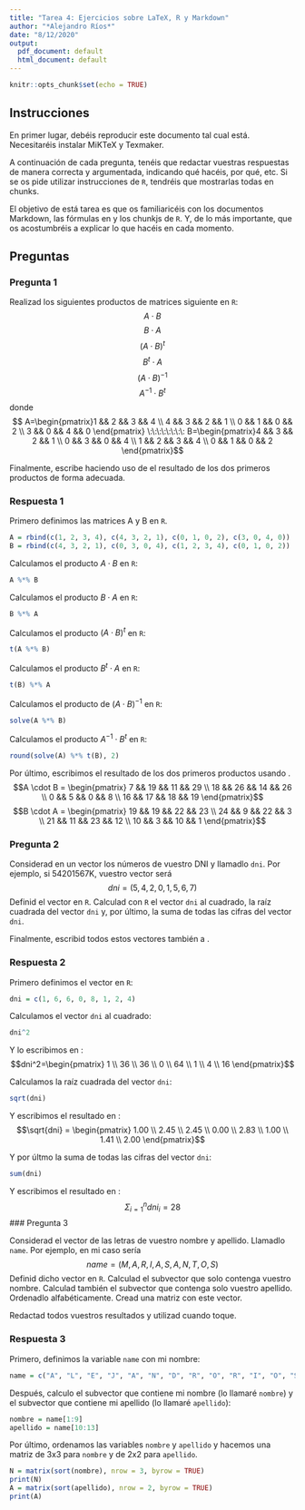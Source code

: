 ```yaml
---
title: "Tarea 4: Ejercicios sobre LaTeX, R y Markdown"
author: "*Alejandro Ríos*"
date: "8/12/2020"
output:
  pdf_document: default
  html_document: default
---
```


```r
knitr::opts_chunk$set(echo = TRUE)
```

## Instrucciones

En primer lugar, debéis reproducir este documento tal cual está. Necesitaréis instalar MiKTeX y Texmaker.

A continuación de cada pregunta, tenéis que redactar vuestras respuestas de manera correcta y argumentada, indicando qué hacéis, por qué, etc. Si se os pide utilizar instrucciones de `R`, tendréis que mostrarlas todas en chunks.

El objetivo de está tarea es que os familiaricéis con los documentos Markdown, las fórmulas en \LaTeX y los chunkjs de `R`. Y, de lo más importante, que os acostumbréis a explicar lo que hacéis en cada momento.

## Preguntas

### Pregunta 1

Realizad los siguientes productos de matrices siguiente en `R`:
$$A \cdot B$$
$$B \cdot A$$
$$(A \cdot B)^t$$
$$B^t \cdot A$$
$$(A \cdot B)^{-1}$$
$$A^{-1} \cdot B^t$$
donde $$ A=\begin{pmatrix}1 && 2 && 3 && 4 \\ 4 && 3 && 2 && 1 \\ 0 && 1 && 0 && 2 \\ 3 && 0 && 4 && 0 \end{pmatrix} \:\:\:\:\:\:\:\: B=\begin{pmatrix}4 && 3 && 2 && 1 \\ 0 && 3 && 0 && 4 \\ 1 && 2 && 3 && 4 \\ 0 && 1 && 0 && 2 \end{pmatrix}$$

Finalmente, escribe haciendo uso de \LaTeX el resultado de los dos primeros productos de forma adecuada.

### Respuesta 1

Primero definimos las matrices A y B en `R`.
```r
A = rbind(c(1, 2, 3, 4), c(4, 3, 2, 1), c(0, 1, 0, 2), c(3, 0, 4, 0))
B = rbind(c(4, 3, 2, 1), c(0, 3, 0, 4), c(1, 2, 3, 4), c(0, 1, 0, 2))
```
Calculamos el producto $A \cdot B$ en `R`:
```r
A %*% B
```
Calculamos el producto $B \cdot A$ en `R`:
```r
B %*% A
```
Calculamos el producto $(A \cdot B)^t$ en `R`:
```r
t(A %*% B)
```
Calculamos el producto $B^t \cdot A$ en `R`:
```r
t(B) %*% A
```
Calculamos el producto de $(A \cdot B)^{-1}$ en `R`:
```r
solve(A %*% B)
```
Calculamos el producto $A^{-1} \cdot B^t$ en `R`:
```r
round(solve(A) %*% t(B), 2)
```
Por último, escribimos el resultado de los dos primeros productos usando \LaTeX.
$$A \cdot B = \begin{pmatrix} 7 && 19 && 11 && 29 \\ 18 && 26 && 14 && 26 \\ 0 && 5 && 0 && 8 \\ 16 && 17 && 18 && 19 \end{pmatrix}$$
$$B \cdot A = \begin{pmatrix} 19 && 19 && 22 && 23 \\ 24 && 9 && 22 && 3 \\ 21 && 11 && 23 && 12 \\ 10 && 3 && 10 && 1 \end{pmatrix}$$

### Pregunta 2

Considerad en un vector los números de vuestro DNI y llamadlo `dni`. Por ejemplo, si 
54201567K, vuestro vector será
$$dni = (5, 4, 2, 0, 1, 5, 6, 7)$$
Definid el vector en `R`. Calculad con `R` el vector `dni` al cuadrado, la raíz cuadrada del vector `dni` y, por último, la suma de todas las cifras del vector `dni`.

Finalmente, escribid todos estos vectores también a \LaTeX.

### Respuesta 2

Primero definimos el vector en `R`:
```r
dni = c(1, 6, 6, 0, 8, 1, 2, 4)
```
Calculamos el vector `dni` al cuadrado:
```r
dni^2
```
Y lo escribimos en \LaTeX:
$$dni^2=\begin{pmatrix} 1 \\ 36 \\ 36 \\ 0 \\ 64 \\ 1 \\ 4 \\ 16 \end{pmatrix}$$

Calculamos la raíz cuadrada del vector `dni`:
```r
sqrt(dni)
```
Y escribimos el resultado en \LaTeX:
$$\sqrt{dni} = \begin{pmatrix} 1.00 \\ 2.45 \\ 2.45 \\ 0.00 \\ 2.83 \\ 1.00 \\ 1.41 \\ 2.00 \end{pmatrix}$$

Y por últmo la suma de todas las cifras del vector `dni`:
```r
sum(dni)
```
Y escribimos el resultado en \LaTeX:
$$\Sigma_{i=1}^n dni_i = 28$$
### Pregunta 3

Considerad el vector de las letras de vuestro nombre y apellido. Llamadlo `name`. Por ejemplo, en mi caso sería
$$name = (M, A, R, I, A, S, A, N, T, O, S)$$
Definid dicho vector en `R`. Calculad el subvector que solo contenga vuestro nombre. Calculad también el subvector que contenga solo vuestro apellido. Ordenadlo alfabéticamente. Cread una matriz con este vector.

Redactad todos vuestros resultados y utilizad \LaTeX cuando toque.

### Respuesta 3

Primero, definimos la variable `name` con mi nombre:
```r
name = c("A", "L", "E", "J", "A", "N", "D", "R", "O", "R", "I", "O", "S")
```
Después, calculo el subvector que contiene mi nombre (lo llamaré `nombre`) y el subvector que contiene mi apellido (lo llamaré `apellido`):
```r
nombre = name[1:9]
apellido = name[10:13]
```
Por último, ordenamos las variables `nombre` y `apellido` y hacemos una matriz de 3x3 para `nombre` y de 2x2 para `apellido`.
```r
N = matrix(sort(nombre), nrow = 3, byrow = TRUE)
print(N)
A = matrix(sort(apellido), nrow = 2, byrow = TRUE)
print(A)
```